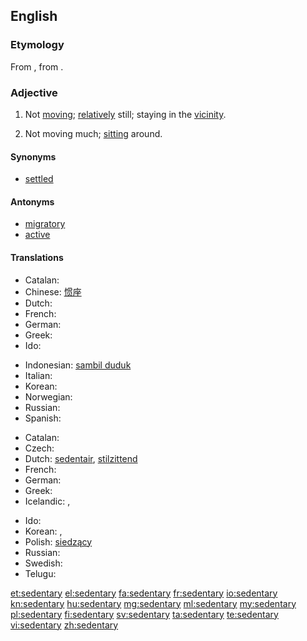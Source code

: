 ==English==

===Etymology===
From {{etyl|la}} {{term|sedentarius|sedentārius|sitting|lang=la}}, from {{term|sedeo|sedeō|I sit, I am seated|lang=la}}.

===Adjective===
{{en-adj}}

# Not [[move|moving]]; [[relatively]] still; staying in the [[vicinity]].
# {{medicine|of a job or lifestyle}} Not moving much; [[sit]]ting around.

====Synonyms====
* [[settled]]

====Antonyms====
* [[migratory]]
* [[active]]

====Translations====
{{trans-top|not moving, migratory}}
* Catalan: {{t-|ca|sedentari}}
* Chinese: [[惯座]]
* Dutch: {{t+|nl|sedentair}}
* French: {{t+|fr|sédentaire}}
* German: {{t+|de|ortsgebunden}}
* Greek: {{t+|el|αποδημητικός}}
* Ido: {{t+|io|sedentaria}}
{{trans-mid}}
* Indonesian: [[sambil duduk]]
* Italian: {{t-|it|sedentario}}
* Korean: {{t-|ko|정착성|tr=jeongchaksseong|sc=Kore}}
* Norwegian: {{t-|no|stillesittende}}
* Russian: {{t+|ru|оседлый|sc=Cyrl|tr=osédlyj}}
* Spanish: {{t-|es|sedentario}}
{{trans-bottom}}

{{trans-top|not moving much; sitting around}}
* Catalan: {{t-|ca|sedentari}}
* Czech: {{t-|cs|sedavý|m}}
* Dutch: [[sedentair]], [[stilzittend]]
* French: {{t+|fr|sédentaire}}
* German: {{t-|de|sitzend}}
* Greek: {{t+|el|καθιστικός}}
* Icelandic: {{t-|is|kyrrsetu-}}, {{t-|is|hreyfingarleysis-}}
{{trans-mid}}
* Ido: {{t+|io|sedentaria}}
* Korean: {{t+|ko|앉은뱅이|tr=anjeunbaeng-i|sc=Kore}}, {{t-|ko|앉은|tr=anjeun|sc=Kore}}
* Polish: [[siedzący]] {{m}}
* Russian: {{t+|ru|сидячий|sc=Cyrl|tr=sidjáčij}}
* Swedish: {{t-|sv|stillasittande}}
* Telugu: {{t-|te|కూర్చున్నట్టు చేసేపని}}
{{trans-bottom}}

[[et:sedentary]]
[[el:sedentary]]
[[fa:sedentary]]
[[fr:sedentary]]
[[io:sedentary]]
[[kn:sedentary]]
[[hu:sedentary]]
[[mg:sedentary]]
[[ml:sedentary]]
[[my:sedentary]]
[[pl:sedentary]]
[[fi:sedentary]]
[[sv:sedentary]]
[[ta:sedentary]]
[[te:sedentary]]
[[vi:sedentary]]
[[zh:sedentary]]
